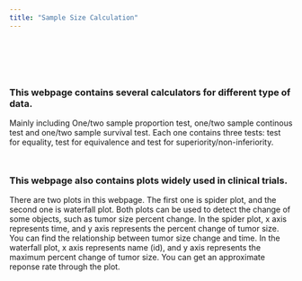 ```yaml
---
title: "Sample Size Calculation"
---
```

<div style="margin-bottom:100px;">
</div>
### This webpage contains several calculators for different type of data. 

Mainly including One/two sample proportion test, one/two sample continous test and one/two sample survival test. Each one contains three tests: test for equality, test for equivalence and test for superiority/non-inferiority.

<div style="margin-bottom:50px;">
</div>
### This webpage also contains plots widely used in clinical trials.

There are two plots in this webpage. The first one is spider plot, and the second one is waterfall plot. Both plots can be used to detect the change of some objects, such as tumor size percent change. 
In the spider plot, x axis represents time, and y axis represents the percent change of tumor size. You can find the relationship between tumor size change and time. In the waterfall plot, x axis represents name (id), and y axis represents the maximum percent change of tumor size. You can get an approximate reponse rate through the plot.